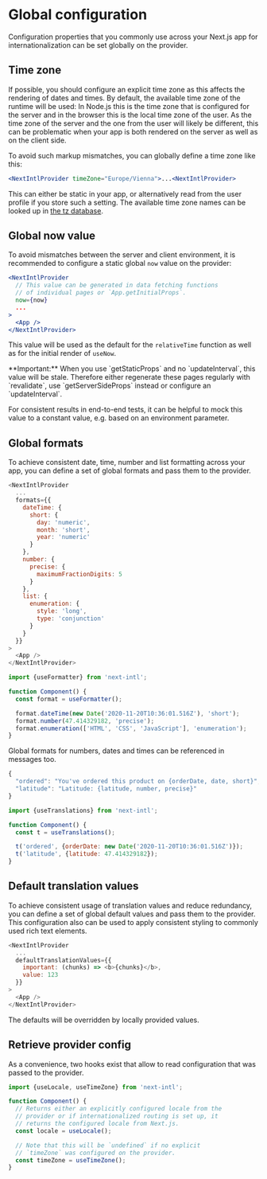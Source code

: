
# Global configuration

Configuration properties that you commonly use across your Next.js app for internationalization can be set globally on the provider.

## Time zone

If possible, you should configure an explicit time zone as this affects the rendering of dates and times. By default, the available time zone of the runtime will be used: In Node.js this is the time zone that is configured for the server and in the browser this is the local time zone of the user. As the time zone of the server and the one from the user will likely be different, this can be problematic when your app is both rendered on the server as well as on the client side.

To avoid such markup mismatches, you can globally define a time zone like this:

```jsx
<NextIntlProvider timeZone="Europe/Vienna">...<NextIntlProvider>
```

This can either be static in your app, or alternatively read from the user profile if you store such a setting. The available time zone names can be looked up in [the tz database](https://en.wikipedia.org/wiki/List_of_tz_database_time_zones).

## Global now value

To avoid mismatches between the server and client environment, it is recommended to configure a static global `now` value on the provider:

```jsx
<NextIntlProvider
  // This value can be generated in data fetching functions
  // of individual pages or `App.getInitialProps`.
  now={now}
  ...
>
  <App />
</NextIntlProvider>
```

This value will be used as the default for the `relativeTime` function as well as for the initial render of `useNow`.

<Callout type="warning">
  **Important:** When you use `getStaticProps` and no `updateInterval`, this
  value will be stale. Therefore either regenerate these pages regularly with
  `revalidate`, use `getServerSideProps` instead or configure an
  `updateInterval`.
</Callout>

For consistent results in end-to-end tests, it can be helpful to mock this value to a constant value, e.g. based on an environment parameter.

## Global formats

To achieve consistent date, time, number and list formatting across your app, you can define a set of global formats and pass them to the provider.

```js
<NextIntlProvider
  ...
  formats={{
    dateTime: {
      short: {
        day: 'numeric',
        month: 'short',
        year: 'numeric'
      }
    },
    number: {
      precise: {
        maximumFractionDigits: 5
      }
    },
    list: {
      enumeration: {
        style: 'long',
        type: 'conjunction'
      }
    }
  }}
>
  <App />
</NextIntlProvider>
```

```js
import {useFormatter} from 'next-intl';

function Component() {
  const format = useFormatter();

  format.dateTime(new Date('2020-11-20T10:36:01.516Z'), 'short');
  format.number(47.414329182, 'precise');
  format.enumeration(['HTML', 'CSS', 'JavaScript'], 'enumeration');
}
```

Global formats for numbers, dates and times can be referenced in messages too.

```js filename="en.json"
{
  "ordered": "You've ordered this product on {orderDate, date, short}",
  "latitude": "Latitude: {latitude, number, precise}"
}
```

```js
import {useTranslations} from 'next-intl';

function Component() {
  const t = useTranslations();

  t('ordered', {orderDate: new Date('2020-11-20T10:36:01.516Z')});
  t('latitude', {latitude: 47.414329182});
}
```

## Default translation values

To achieve consistent usage of translation values and reduce redundancy, you can define a set of global default values and pass them to the provider. This configuration also can be used to apply consistent styling to commonly used rich text elements.

```js
<NextIntlProvider
  ...
  defaultTranslationValues={{
    important: (chunks) => <b>{chunks}</b>,
    value: 123
  }}
>
  <App />
</NextIntlProvider>
```

The defaults will be overridden by locally provided values.

## Retrieve provider config

As a convenience, two hooks exist that allow to read configuration that was passed to the provider.

```js
import {useLocale, useTimeZone} from 'next-intl';

function Component() {
  // Returns either an explicitly configured locale from the
  // provider or if internationalized routing is set up, it
  // returns the configured locale from Next.js.
  const locale = useLocale();

  // Note that this will be `undefined` if no explicit
  // `timeZone` was configured on the provider.
  const timeZone = useTimeZone();
}
```
